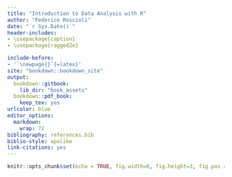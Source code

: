```yaml
---
title: "Introduction to Data Analysis with R"
author: "Federico Roscioli"
date: "`r Sys.Date()`"
header-includes:
- \usepackage{caption}
- \usepackage{ragged2e}

include-before:
- '`\newpage{}`{=latex}'
site: "bookdown::bookdown_site"
output:
  bookdown::gitbook:
    lib_dir: "book_assets"
  bookdown::pdf_book:
    keep_tex: yes
urlcolor: blue
editor_options: 
  markdown: 
    wrap: 72
bibliography: references.bib
biblio-style: apalike
link-citations: yes
---
```


```r
knitr::opts_chunk$set(echo = TRUE, fig.width=6, fig.height=3, fig.pos = 'H', out.extra = "")
```

\pagebreak

 


